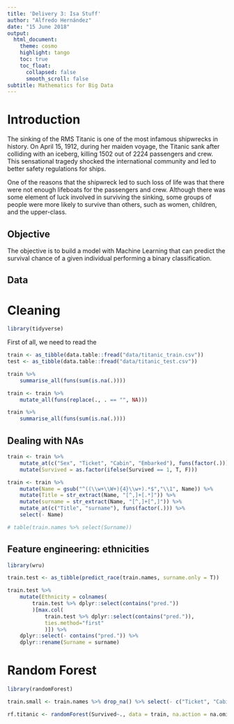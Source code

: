 ```yaml
---
title: 'Delivery 3: Isa Stuff'
author: "Alfredo Hernández"
date: "15 June 2018"
output:
  html_document:
    theme: cosmo
    highlight: tango
    toc: true
    toc_float:
      collapsed: false
      smooth_scroll: false
subtitle: Mathematics for Big Data
---
```


# Introduction

The sinking of the RMS Titanic is one of the most infamous shipwrecks in history.  On April 15, 1912, during her maiden voyage, the Titanic sank after colliding with an iceberg, killing 1502 out of 2224 passengers and crew. This sensational tragedy shocked the international community and led to better safety regulations for ships.

One of the reasons that the shipwreck led to such loss of life was that there were not enough lifeboats for the passengers and crew. Although there was some element of luck involved in surviving the sinking, some groups of people were more likely to survive than others, such as women, children, and the upper-class.

## Objective

The objective is to build a model with Machine Learning that can predict the survival chance of a given individual performing a binary classification.

## Data


# Cleaning
```r
library(tidyverse)
```

First of all, we need to read the 
```r
train <- as_tibble(data.table::fread("data/titanic_train.csv"))
test <- as_tibble(data.table::fread("data/titanic_test.csv"))
```

```r
train %>%
	summarise_all(funs(sum(is.na(.))))
```


```r
train <- train %>%
	mutate_all(funs(replace(., . == "", NA)))
```


```r
train %>%
	summarise_all(funs(sum(is.na(.))))
```

## Dealing with NAs

```r
train <- train %>% 
	mutate_at(c("Sex", "Ticket", "Cabin", "Embarked"), funs(factor(.))) %>% 
	mutate(Survived = as.factor(ifelse(Survived == 1, T, F)))
```

```r
train <- train %>% 
	mutate(Name = gsub("^((\\w+\\W+){4}\\w+).*$","\\1", Name)) %>% 
	mutate(Title = str_extract(Name, "[^,]+[.*]")) %>% 
	mutate(surname = str_extract(Name, "[^,]+[^,]")) %>% 
	mutate_at(c("Title", "surname"), funs(factor(.))) %>% 
	select(- Name)

# table(train.names %>% select(Surname))
```
## Feature engineering: ethnicities
```r
library(wru)

train.test <- as_tibble(predict_race(train.names, surname.only = T))

train.test %>% 
	mutate(Ethnicity = colnames(
		train.test %>% dplyr::select(contains("pred."))
		)[max.col(
			train.test %>% dplyr::select(contains("pred.")),
			ties.method="first"
			)]) %>% 
	dplyr::select(- contains("pred.")) %>% 
	dplyr::rename(Surname = surname)
```





# Random Forest
```r
library(randomForest)
```

```r
train.small <- train.names %>% drop_na() %>% select(- c("Ticket", "Cabin"))

rf.titanic <- randomForest(Survived~., data = train, na.action = na.omit, importance = TRUE)
```


